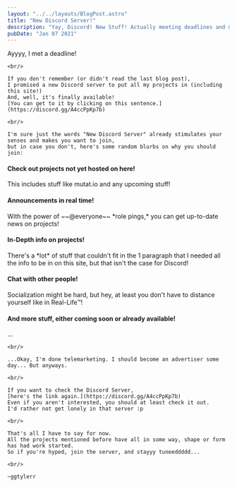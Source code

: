 ```yaml
---
layout: "../../layouts/BlogPost.astro"
title: "New Discord Server!"
description: "Yay, Discord! New Stuff! Actually meeting deadlines and making stuff!"
pubDate: "Jan 07 2021"
---
```


<section>
    Ayyyy, I met a deadline!

    <br/>

    If you don't remember (or didn't read the last blog post), 
    I promised a new Discord server to put all my projects in (including this site!) 
    And, well, it's finally available! 
    [You can get to it by clicking on this sentence.](https://discord.gg/A4ccPpKp7b)

    <br/>

    I'm sure just the words "New Discord Server" already stimulates your senses and makes you want to join, 
    but in case you don't, here's some random blurbs on why you should join:
</section>
<section>
    <h4 class="text-2xl">Check out projects not yet hosted on here!</h4>
    This includes stuff like mutat.io and any upcoming stuff!
</section>
<section>
    <h4 class="text-2xl">Announcements in real time!</h4>
    With the power of ~~@everyone~~ *role pings,* you can get up-to-date news on projects!
</section>
<section>
    <h4 class="text-2xl">In-Depth info on projects!</h4>
    There's a *lot* of stuff that couldn't fit in the 1 paragraph that 
    I needed all the info to be in on this site, but that isn't the case for Discord!
</section>
<section>
    <h4 class="text-2xl">Chat with other people!</h4>
    Socialization might be hard, but hey, at least you don't have to distance yourself like in Real-Life™!
</section>
<section>
    <h4 class="text-2xl">And more stuff, either coming soon or already available!</h4>
</section>
<section>
    ...

    <br/>

    ...Okay, I'm done telemarketing. I should become an advertiser some day... But anyways.

    <br/>

    If you want to check the Discord Server, 
    [here's the link again.](https://discord.gg/A4ccPpKp7b) 
    Even if you aren't interested, you should at least check it out. 
    I'd rather not get lonely in that server :p

    <br/>

    That's all I have to say for now. 
    All the projects mentioned before have all in some way, shape or form has had work started. 
    So if you're hyped, join the server, and stayyy tuneeddddd...

    <br/>

    ~ggtylerr
</section>